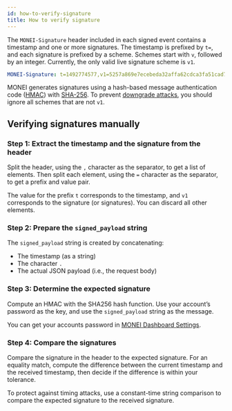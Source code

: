 ```yaml
---
id: how-to-verify-signature
title: How to verify signature
---
```


The `MONEI-Signature` header included in each signed event contains a timestamp and one or more signatures. The timestamp is prefixed by `t=`, and each signature is prefixed by a scheme. Schemes start with `v`, followed by an integer. Currently, the only valid live signature scheme is `v1`.

```yml
MONEI-Signature: t=1492774577,v1=5257a869e7ecebeda32affa62cdca3fa51cad7e77a0e56ff536d0ce8e108d8bd
```

MONEI generates signatures using a hash-based message authentication code ([HMAC](https://en.wikipedia.org/wiki/HMAC)) with [SHA-256](https://en.wikipedia.org/wiki/SHA-2). To prevent [downgrade attacks](https://en.wikipedia.org/wiki/Downgrade_attack), you should ignore all schemes that are not `v1`.

## Verifying signatures manually

### Step 1: Extract the timestamp and the signature from the header

Split the header, using the `,` character as the separator, to get a list of elements. Then split each element, using the `=` character as the separator, to get a prefix and value pair.

The value for the prefix `t` corresponds to the timestamp, and `v1` corresponds to the signature (or signatures). You can discard all other elements.

### Step 2: Prepare the `signed_payload` string

The `signed_payload` string is created by concatenating:

- The timestamp (as a string)
- The character `.`
- The actual JSON payload (i.e., the request body)

### Step 3: Determine the expected signature

Compute an HMAC with the SHA256 hash function. Use your account’s password as the key, and use the `signed_payload` string as the message.

You can get your accounts password in [MONEI Dashboard Settings](https://dashboard.monei.net/settings).

### Step 4: Compare the signatures

Compare the signature in the header to the expected signature. For an equality match, compute the difference between the current timestamp and the received timestamp, then decide if the difference is within your tolerance.

To protect against timing attacks, use a constant-time string comparison to compare the expected signature to the received signature.
